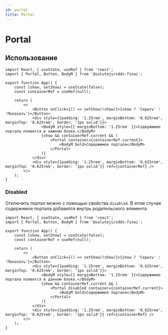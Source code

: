```yaml
---
id: portal
title: Portal
---
```



# Portal
<Description name="Portal" />
<PropsTable name="Portal" exclude={['css']} />

## Использование

```tsx live
import React, { useState, useRef } from 'react';
import { Portal, Button, BodyM } from '@salutejs/sdds-finai';

export function App() {
    const [show, setShow] = useState(false);
    const containerRef = useRef(null);

    return (
        <>
            <Button onClick={() => setShow(!show)}>{show ? 'Скрыть' : 'Показать'}</Button>
            <div style={{padding: '1.25rem', marginBottom: '0.625rem', marginTop: '0.625rem', border: '1px solid'}}>
                <BodyM style={{ marginBottom: '1.25rem' }}>Содержимое портала появится в нижнем блоке.</BodyM>
                {show && containerRef.current && (
                    <Portal container={containerRef.current}>
                        <BodyM bold>Содержимое портала</BodyM>
                    </Portal>
                )}
            </div>
            <div style={{padding: '1.25rem', marginBottom: '0.625rem', marginTop: '0.625rem', border: '1px solid'}} ref={containerRef} />
        </>
    );
}
```

### Disabled
Отключить портал можно с помощью свойства `disabled`.
В этом случае содержимое портала добавится внутрь родительского элемента.

```tsx live
import React, { useState, useRef } from 'react';
import { Portal, Button, BodyM } from '@salutejs/sdds-finai';

export function App() {
    const [show, setShow] = useState(false);
    const containerRef = useRef(null);

    return (
        <>
            <Button onClick={() => setShow(!show)}>{show ? 'Скрыть' : 'Показать'}</Button>
            <div style={{padding: '1.25rem', marginBottom: '0.625rem', marginTop: '0.625rem', border: '1px solid'}}>
                <BodyM style={{ marginBottom: '1.25rem' }}>Содержимое портала появится в данном блоке.</BodyM>
                {show && containerRef.current && (
                    <Portal disabled container={containerRef.current}>
                        <BodyM bold>Содержимое портала</BodyM>
                    </Portal>
                )}
            </div>
            <div style={{padding: '1.25rem', marginBottom: '0.625rem', marginTop: '0.625rem', border: '1px solid'}} ref={containerRef} />
        </>
    );
}
```
